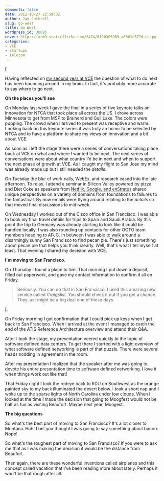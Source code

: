 ```yaml
---
comments: false
date: 2012-10-27 22:59:02
author: Jay Cuthrell
slug: go-west
title: Go West
wordpress_id: 38095
cover: http://farm9.staticflickr.com/8474/8120306989_a6301e677d_n.jpg
categories:
- VCE
- startups
- telecom
---
```


[

Having reflected on [my second year at VCE](http://fudge.org/my-second-year/) the question of what to do next has been bouncing around in my brain. In fact, it's probably more accurate to say where to go next.

**Oh the places you'll see**

On Monday last week I gave the final in a series of five keynote talks on innovation for NTCA that took place all across the US. I drove across Minnesota to get from MSP to Brainerd and Gull Lake. The colors were popping. The crowd when I arrived to present was receptive and warm. Looking back on this keynote series it was truly an honor to be selected by NTCA and to have a platform to share my views on innovation and a bit about VCE.

As soon as I left the stage there were a series of conversations taking place back at VCE on what and where I wanted to be next. The next series of conversations were about what country I'd be in next and when to support the next phase of growth at VCE. As I caught my flight to San Jose my mind was already made up but I still needed the _details_.

On Tuesday the blur of work calls, WebEx, and research eased into the late afternoon. To relax, I attend a seminar in Silicon Valley powered by pizza and Diet Coke as speakers from [Netflix, Google, and enStratus](http://svforum.org/index.cfm?fuseaction=Calendar.eventDetail&eventID=14056) shared unique perspectives on a variety of domains from foundations to failures to the fantastical. By now emails were flying around relating to the _details_ so that moved final discussions to mid-week.

On Wednesday I worked out of the Cisco office in San Francisco. I was able to book my final travel details for trips to Spain and Saudi Arabia. By this point the trip to Germany was already starting to look like it could be handled locally. I was also rounding up contacts for other OCTO team members heading to APJC. In between I was able to walk around a disarmingly sunny San Francisco to find pecan pie. There's just something about pecan pie that helps you think clearly. Well, that's what I tell myself at least. That evening I shared my decision with VCE.

**I'm moving to San Francisco.**

On Thursday I found a place to live. That morning I put down a deposit, filled out paperwork, and gave my contact information to confirm it all on Friday.


> Seriously. You can do that in San Francisco. I used this amazing new service called _Craigslist_. You should check it out if you get a chance. They just might be a big deal one of these days.


[.

On Friday morning I got confirmation that I could pick up keys when I get back to San Francisco. When I arrived at the event I managed to catch the end of the ATIS Reference Architecture overview and attend their Q&A.

After I took the stage, my presentation veered quickly to the topic of software defined data centers. To get there I started with a light overview of what software defined networking is part of that puzzle. There were several heads nodding in agreement in the room.

After my presentation I realized that the speaker after me was going to devote his entire presentation time to software defined networking. I love it when things work out like that!

That Friday night I took the redeye back to RDU on Southwest as the orange painted sky to my back illuminated the desert below. I took a short nap and I woke up to the sparse lights of North Carolina under low clouds. When I looked at the time I made the decision that going to Moogfest would not be half as fun as visiting Beaufort. Maybe next year, Moogest.

**The big questions**

So what's the best part of moving to San Francisco? It's a lot closer to Montana. Hah! I bet you thought I was going to say something about bacon. Nope!

So what's the roughest part of moving to San Francisco? If you were to ask me that as I was making the decision it would be the distance from Beaufort.

Then again, there are these wonderful inventions called airplanes and this concept called vacation that I've been reading more about lately. Perhaps it won't be that rough after all.
